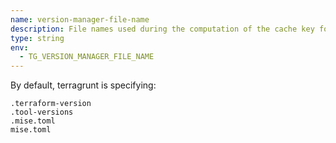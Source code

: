 ```yaml
---
name: version-manager-file-name
description: File names used during the computation of the cache key for the version manager files.
type: string
env:
  - TG_VERSION_MANAGER_FILE_NAME
---
```


By default, terragrunt is specifying:

```shell
.terraform-version
.tool-versions
.mise.toml
mise.toml
```